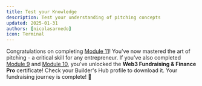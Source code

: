 ```yaml
---
title: Test your Knowledge
description: Test your understanding of pitching concepts
updated: 2025-01-31
authors: [nicolasarnedo]
icon: Terminal
---
```


<Quiz quizId="1101" />
<Quiz quizId="1102" />
<Quiz quizId="1103" />
<Quiz quizId="1104" />
<Quiz quizId="1105" />

Congratulations on completing [Module 11](/academy/codebase-entrepreneur-fundraising/11-pitching/01-introduction)! You've now mastered the art of pitching - a critical skill for any entrepreneur. If you've also completed [Module 9](/academy/codebase-entrepreneur-fundraising/09-fundraising/01-introduction) and [Module 10](/academy/codebase-entrepreneur-fundraising/10-grants/01-introduction), you've unlocked the **Web3 Fundraising & Finance Pro** certificate! Check your Builder's Hub profile to download it. Your fundraising journey is complete! 🚀